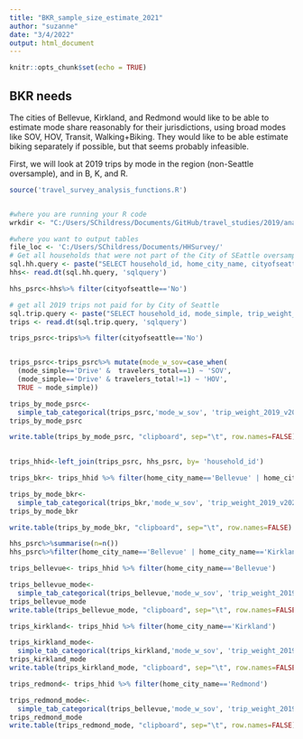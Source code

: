 ```yaml
---
title: "BKR_sample_size_estimate_2021"
author: "suzanne"
date: "3/4/2022"
output: html_document
---
```


```r
knitr::opts_chunk$set(echo = TRUE)
```

## BKR needs

The cities of Bellevue, Kirkland, and Redmond would like to be able to estimate mode share reasonably for their jurisdictions, using broad modes like SOV, HOV, Transit, Walking+Biking. They would like to be able estimate biking separately if possible, but that seems probably infeasible.

First, we will look at 2019 trips by mode in the region (non-Seattle oversample), and in B, K, and R.

```r
source('travel_survey_analysis_functions.R')


#where you are running your R code
wrkdir <- "C:/Users/SChildress/Documents/GitHub/travel_studies/2019/analysis"

#where you want to output tables
file_loc <- 'C:/Users/SChildress/Documents/HHSurvey/'
# Get all households that were not part of the City of SEattle oversample
sql.hh.query <- paste("SELECT household_id, home_city_name, cityofseattle, hh_weight_2019_v2021 FROM HHSurvey.v_households where survey_year=2019")
hhs<- read.dt(sql.hh.query, 'sqlquery')

hhs_psrc<-hhs%>% filter(cityofseattle=='No')

# get all 2019 trips not paid for by City of Seattle
sql.trip.query <- paste("SELECT household_id, mode_simple, trip_weight_2019_v2021, travelers_total, cityofseattle FROM HHSurvey.v_trips where survey_year=2019")
trips <- read.dt(sql.trip.query, 'sqlquery')

trips_psrc<-trips%>% filter(cityofseattle=='No')



```

```r
trips_psrc<-trips_psrc%>% mutate(mode_w_sov=case_when(
  (mode_simple=='Drive' &  travelers_total==1) ~ 'SOV',
  (mode_simple=='Drive' & travelers_total!=1) ~ 'HOV',
  TRUE ~ mode_simple))
```

```r
trips_by_mode_psrc<-
  simple_tab_categorical(trips_psrc,'mode_w_sov', 'trip_weight_2019_v2021')
trips_by_mode_psrc

write.table(trips_by_mode_psrc, "clipboard", sep="\t", row.names=FALSE)
  
```
```r
trips_hhid<-left_join(trips_psrc, hhs_psrc, by= 'household_id')
```



```r
trips_bkr<- trips_hhid %>% filter(home_city_name=='Bellevue' | home_city_name=='Kirkland' | home_city_name=='Redmond')
```

```r
trips_by_mode_bkr<-
  simple_tab_categorical(trips_bkr,'mode_w_sov', 'trip_weight_2019_v2021')
trips_by_mode_bkr
```


```r
write.table(trips_by_mode_bkr, "clipboard", sep="\t", row.names=FALSE)
```
```r
hhs_psrc%>%summarise(n=n())
hhs_psrc%>%filter(home_city_name=='Bellevue' | home_city_name=='Kirkland' | home_city_name=='Redmond')%>%group_by(home_city_name)%>%summarise(n=n())
```



```r
trips_bellevue<- trips_hhid %>% filter(home_city_name=='Bellevue')
```

```r
trips_bellevue_mode<-
  simple_tab_categorical(trips_bellevue,'mode_w_sov', 'trip_weight_2019_v2021')
trips_bellevue_mode
write.table(trips_bellevue_mode, "clipboard", sep="\t", row.names=FALSE)
```





```r
trips_kirkland<- trips_hhid %>% filter(home_city_name=='Kirkland')
```

```r
trips_kirkland_mode<-
  simple_tab_categorical(trips_kirkland,'mode_w_sov', 'trip_weight_2019_v2021')
trips_kirkland_mode
write.table(trips_kirkland_mode, "clipboard", sep="\t", row.names=FALSE)
```


```r
trips_redmond<- trips_hhid %>% filter(home_city_name=='Redmond')
```

```r
trips_redmond_mode<-
  simple_tab_categorical(trips_bellevue,'mode_w_sov', 'trip_weight_2019_v2021')
trips_redmond_mode
write.table(trips_redmond_mode, "clipboard", sep="\t", row.names=FALSE)
```